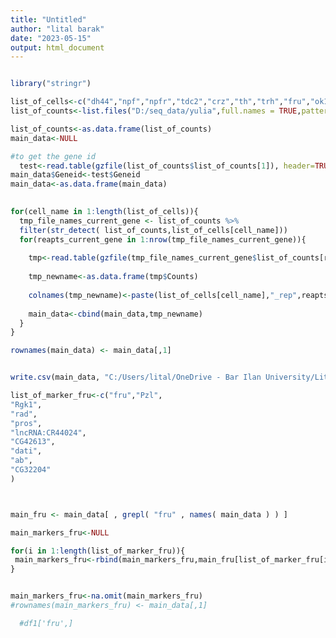 ```yaml
---
title: "Untitled"
author: "lital barak"
date: "2023-05-15"
output: html_document
---
```




```r

```

```r


library("stringr")

list_of_cells<-c("dh44","npf","npfr","tdc2","crz","th","trh","fru","ok107","elav")
list_of_counts<-list.files("D:/seq_data/yulia",full.names = TRUE,pattern = "counts")

list_of_counts<-as.data.frame(list_of_counts)
main_data<-NULL

#to get the gene id
  test<-read.table(gzfile(list_of_counts$list_of_counts[1]), header=TRUE) 
main_data$Geneid<-test$Geneid
main_data<-as.data.frame(main_data)
  

for(cell_name in 1:length(list_of_cells)){
  tmp_file_names_current_gene <- list_of_counts %>%
  filter(str_detect( list_of_counts,list_of_cells[cell_name]))
  for(reapts_current_gene in 1:nrow(tmp_file_names_current_gene)){
    
    tmp<-read.table(gzfile(tmp_file_names_current_gene$list_of_counts[reapts_current_gene]), header=TRUE)
    
    tmp_newname<-as.data.frame(tmp$Counts)
    
    colnames(tmp_newname)<-paste(list_of_cells[cell_name],"_rep",reapts_current_gene,"_counts",sep = "")
    
    main_data<-cbind(main_data,tmp_newname)
  }
}

rownames(main_data) <- main_data[,1]


write.csv(main_data, "C:/Users/lital/OneDrive - Bar Ilan University/Lital/weekly presentation/14.05.23/ten_cell_type.csv", row.names=FALSE)


```


```r

list_of_marker_fru<-c("fru","Pzl",
"Rgk1",
"rad",
"pros",
"lncRNA:CR44024",
"CG42613",
"dati",
"ab",
"CG32204"
)



main_fru <- main_data[ , grepl( "fru" , names( main_data ) ) ]

main_markers_fru<-NULL

for(i in 1:length(list_of_marker_fru)){
 main_markers_fru<-rbind(main_markers_fru,main_fru[list_of_marker_fru[i],]) 
}


main_markers_fru<-na.omit(main_markers_fru)
#rownames(main_markers_fru) <- main_data[,1]

  #df1['fru',]
```


